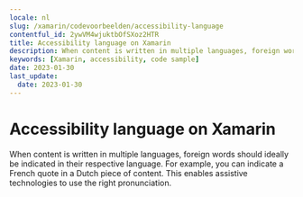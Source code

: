 ```yaml
---
locale: nl
slug: /xamarin/codevoorbeelden/accessibility-language
contentful_id: 2ywVM4wjuktbOfSXoz2HTR
title: Accessibility language on Xamarin
description: When content is written in multiple languages, foreign words should ideally be indicated in their respective language.
keywords: [Xamarin, accessibility, code sample]
date: 2023-01-30
last_update:
  date: 2023-01-30
---
```


# Accessibility language on Xamarin

When content is written in multiple languages, foreign words should ideally be indicated in their respective language. For example, you can indicate a French quote in a Dutch piece of content. This enables assistive technologies to use the right pronunciation.

<CodeSample id="accessibility-language" framework="xamarin" locale="nl"/>
